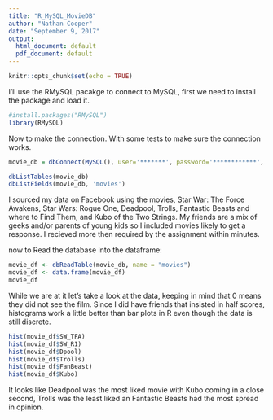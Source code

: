---
title: "R_MySQL_MovieDB"
author: "Nathan Cooper"
date: "September 9, 2017"
output:
  html_document: default
  pdf_document: default
---

```{r setup, include=FALSE}
knitr::opts_chunk$set(echo = TRUE)
```

I'll use the RMySQL pacakge to connect to MySQL, first we need to install the package and load it.

```{r RMySQL-Load, eval= TRUE}
#install.packages("RMySQL")
library(RMySQL)
```
Now to make the connection. With some tests to make sure the connection works.

```{r db-connect, eval=TRUE}
movie_db = dbConnect(MySQL(), user='*******', password='************', dbname='movies', host='localhost')

dbListTables(movie_db)
dbListFields(movie_db, 'movies')
```

I sourced my data on Facebook using the movies, Star War: The Force Awakens, Star Wars: Rogue One, Deadpool, Trolls, Fantastic Beasts and where to Find Them, and Kubo of the Two Strings. My friends are a mix of geeks and/or parents of young kids so I included movies likely to get a response. I recieved more then required by the assignment within minutes.

now to Read the database into the dataframe:

```{r movie_df,  eval=TRUE}
movie_df <- dbReadTable(movie_db, name = "movies")
movie_df <- data.frame(movie_df)
movie_df
```

While we are at it let's take a look at the data, keeping in mind that 0 means they did not see the film. Since I did have friends that insisted in half scores, histograms work a little better than bar plots in R even though the data is still discrete.

```{r movie-barplots}
hist(movie_df$SW_TFA)
hist(movie_df$SW_R1)
hist(movie_df$Dpool)
hist(movie_df$Trolls)
hist(movie_df$FanBeast)
hist(movie_df$Kubo)
```

It looks like Deadpool was the most liked movie with Kubo coming in a close second, Trolls was the least liked an Fantastic Beasts had the most spread in opinion.